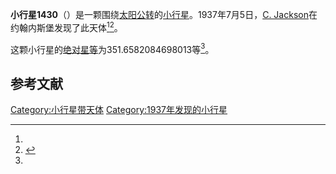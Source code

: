 {{Infobox planet
| bgcolour = #FFFFC0
| name = 1430 Somalia
| symbol = 
| image = 
| caption = 
| discovery = yes
| discovery_ref = 
| discoverer = [[C._Jackson|C. Jackson]]
| discovery_site = [[约翰内斯堡|约翰内斯堡]] 
| discovered = 1937年7月5日
| designations = yes
| mp_name = 
| named_after = 
| alt_names = 1937 NK/ 1929 RQ / 1954 UR1 / 1957 HT / 1962 VF
| mp_category = [[主带小行星|主带小行星]]
| orbit_ref = <ref name="a">[http://ssd.jpl.nasa.gov/sbdb.cgi?sstr=1430 1430 Somalia] {{Wayback|url=http://ssd.jpl.nasa.gov/sbdb.cgi?sstr=1430 |date=20201118151122 }}，小行星數據庫瀏覽器（JPL Small-Body Database Browser）－[[美国国家航空航天局|美国国家航空航天局]]喷气推进实验室</ref>
| epoch = 2456400.5 (2013年4月18日更新)
| aphelion = {{convert|3.066869842929696|AU|km|3|abbr=on|lk=out}}
| perihelion = {{convert|2.053354531021952|AU|km|3|abbr=on}}
| semimajor = {{convert|2.560112186975824|AU|km|3|abbr=on}}
| eccentricity = 0.197943535
| period = 1496.190602 [[日|日]]<br />4.1[[儒略年|儒略年]]
| avg_speed = 
| inclination = 3.28736636968966
| asc_node = 327.2645999645182
| mean_anomaly = 
| arg_peri = 351.6582084698013
| satellites = 
| physical_characteristics = yes
| dimensions = 
| mass = 
| density = 
| surface_grav = 
| escape_velocity = 
| sidereal_day = 
| axial_tilt = 
| pole_ecliptic_lat = 
| pole_ecliptic_lon = 
| albedo = 
| temperatures= 
| temp_name1 = 
| mean_temp_1 = 
| max_temp_1 = 
| temp_name2 = 
| max_temp_2 = 
| spectral_type = 
| abs_magnitude = 351.6582084698013
}}

'''小行星1430'''（{{lang-en|1430 Somalia}}）是一颗围绕[[太阳|太阳]][[公转|公转]]的[[小行星|小行星]]。1937年7月5日，[[C._Jackson|C. Jackson]]在约翰内斯堡发现了此天体<ref name="a" /><ref>{{cite news|title=小行星列表|url=http://cfa-www.harvard.edu/iau/lists/NumberedMPs.txt|accessdate=2013-07-08|newspaper=哈佛大学|archive-date=2008-05-17|archive-url=https://web.archive.org/web/20080517010638/http://cfa-www.harvard.edu/iau/lists/NumberedMPs.txt|dead-url=no}}</ref>。

这颗小行星的[[绝对星等|绝对星等]]为351.6582084698013等<ref name="a" />。

==参考文献==
{{reflist}}
{{Minor Planet Number|[[小行星1429|小行星1429]]|[[小行星1431|小行星1431]]}}

{{小天体}}

[[Category:小行星带天体|Category:小行星带天体]]
[[Category:1937年发现的小行星|Category:1937年发现的小行星]]

{{asteroid-stub}}